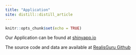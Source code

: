 ```yaml
---
title: "Application"
site: distill::distill_article
---
```


```r
knitr::opts_chunk$set(echo = TRUE)
```

Our Application can be found at [shinyapp.io](https://realisguru.shinyapps.io/VAapp/)

The source code and data are available at [RealisGuru Github](https://github.com/realisguru)